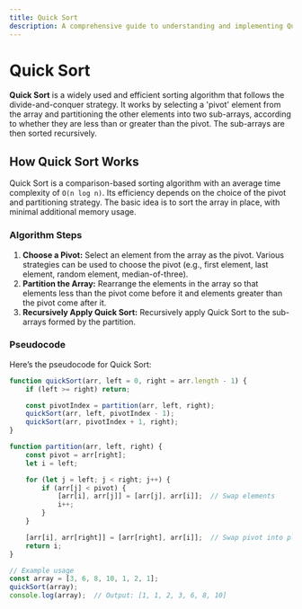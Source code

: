 ```yaml
---
title: Quick Sort
description: A comprehensive guide to understanding and implementing Quick Sort.
---
```



# Quick Sort

**Quick Sort** is a widely used and efficient sorting algorithm that follows the divide-and-conquer strategy. It works by selecting a 'pivot' element from the array and partitioning the other elements into two sub-arrays, according to whether they are less than or greater than the pivot. The sub-arrays are then sorted recursively.

## How Quick Sort Works

Quick Sort is a comparison-based sorting algorithm with an average time complexity of `O(n log n)`. Its efficiency depends on the choice of the pivot and partitioning strategy. The basic idea is to sort the array in place, with minimal additional memory usage.

### Algorithm Steps

1. **Choose a Pivot:** Select an element from the array as the pivot. Various strategies can be used to choose the pivot (e.g., first element, last element, random element, median-of-three).
2. **Partition the Array:** Rearrange the elements in the array so that elements less than the pivot come before it and elements greater than the pivot come after it.
3. **Recursively Apply Quick Sort:** Recursively apply Quick Sort to the sub-arrays formed by the partition.

### Pseudocode

Here’s the pseudocode for Quick Sort:

```Javascript
function quickSort(arr, left = 0, right = arr.length - 1) {
    if (left >= right) return;

    const pivotIndex = partition(arr, left, right);
    quickSort(arr, left, pivotIndex - 1);
    quickSort(arr, pivotIndex + 1, right);
}

function partition(arr, left, right) {
    const pivot = arr[right];
    let i = left;

    for (let j = left; j < right; j++) {
        if (arr[j] < pivot) {
            [arr[i], arr[j]] = [arr[j], arr[i]];  // Swap elements
            i++;
        }
    }

    [arr[i], arr[right]] = [arr[right], arr[i]];  // Swap pivot into place
    return i;
}

// Example usage
const array = [3, 6, 8, 10, 1, 2, 1];
quickSort(array);
console.log(array);  // Output: [1, 1, 2, 3, 6, 8, 10]

```